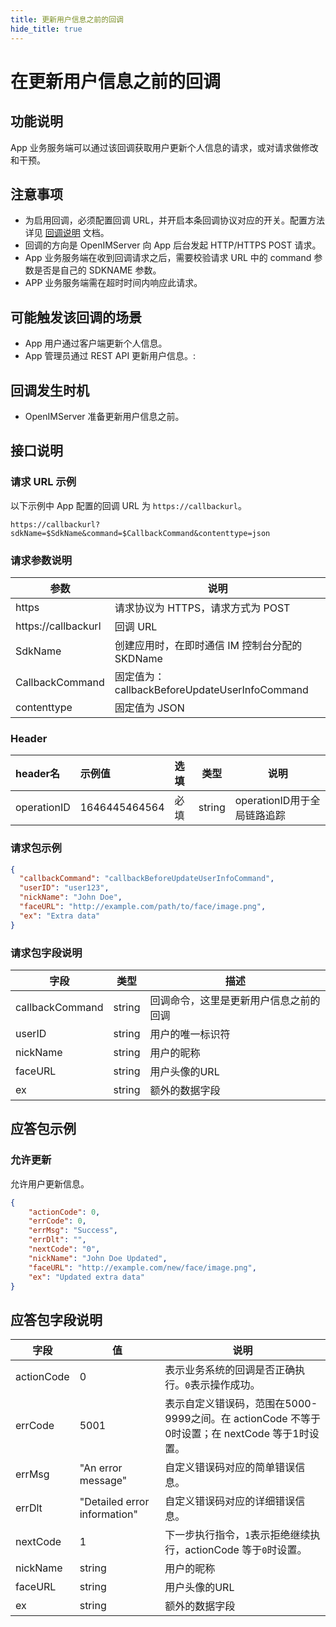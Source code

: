 ```yaml
---
title: 更新用户信息之前的回调
hide_title: true
---
```


# 在更新用户信息之前的回调

## 功能说明
App 业务服务端可以通过该回调获取用户更新个人信息的请求，或对请求做修改和干预。

## 注意事项
- 为启用回调，必须配置回调 URL，并开启本条回调协议对应的开关。配置方法详见 [回调说明](../introduction) 文档。
- 回调的方向是 OpenIMServer 向 App 后台发起 HTTP/HTTPS POST 请求。
- App 业务服务端在收到回调请求之后，需要校验请求 URL 中的 command 参数是否是自己的 SDKNAME 参数。
- APP 业务服务端需在超时时间内响应此请求。

## 可能触发该回调的场景
- App 用户通过客户端更新个人信息。
- App 管理员通过 REST API 更新用户信息。:


## 回调发生时机
- OpenIMServer 准备更新用户信息之前。

## 接口说明

### 请求 URL 示例
以下示例中 App 配置的回调 URL 为 `https://callbackurl`。
```plaintext
https://callbackurl?sdkName=$SdkName&command=$CallbackCommand&contenttype=json
```

### 请求参数说明

| 参数                 | 说明                                                   |
|-------------------- |------------------------------------------------------ |
| https               | 请求协议为 HTTPS，请求方式为 POST                      |
| https://callbackurl | 回调 URL                                               |
| SdkName             | 创建应用时，在即时通信 IM 控制台分配的 SKDName        |
| CallbackCommand     | 固定值为：callbackBeforeUpdateUserInfoCommand         |
| contenttype         | 固定值为 JSON                                         |

### Header
| header名     | 示例值           | 选填  | 类型     | 说明                  |
|:------------|:--------------|:----|--------|---------------------|
| operationID | 1646445464564 | 必填  | string | operationID用于全局链路追踪 |


### 请求包示例
```json
{
  "callbackCommand": "callbackBeforeUpdateUserInfoCommand",
  "userID": "user123",
  "nickName": "John Doe",
  "faceURL": "http://example.com/path/to/face/image.png",
  "ex": "Extra data"
}
```

### 请求包字段说明

| 字段            | 类型    | 描述                            |
|----------------|---------|---------------------------------|
| callbackCommand | string  | 回调命令，这里是更新用户信息之前的回调 |
| userID          | string  | 用户的唯一标识符                |
| nickName        | string  | 用户的昵称                      |
| faceURL         | string  | 用户头像的URL                   |
| ex              | string  | 额外的数据字段                  |

## 应答包示例

### 允许更新
允许用户更新信息。

```json
{
    "actionCode": 0,
    "errCode": 0,
    "errMsg": "Success",
    "errDlt": "",
    "nextCode": "0",
    "nickName": "John Doe Updated",
    "faceURL": "http://example.com/new/face/image.png",
    "ex": "Updated extra data"
}
```

## 应答包字段说明

| 字段         | 值                            | 说明                                                                |
|------------|------------------------------|-------------------------------------------------------------------|
| actionCode | 0                            | 表示业务系统的回调是否正确执行。`0`表示操作成功。                                        |
| errCode     | 5001                        | 表示自定义错误码，范围在5000-9999之间。在 actionCode 不等于0时设置；在 nextCode 等于1时设置。|
| errMsg     | "An error message"           | 自定义错误码对应的简单错误信息。                                                  |
| errDlt     | "Detailed error information" | 自定义错误码对应的详细错误信息。                                                  |
| nextCode   | 1                            | 下一步执行指令，`1`表示拒绝继续执行，actionCode 等于`0`时设置。                          |
| nickName   | string                       | 用户的昵称                                                             |
| faceURL    | string                       | 用户头像的URL                                                          |
| ex         | string                       | 额外的数据字段                                                           |